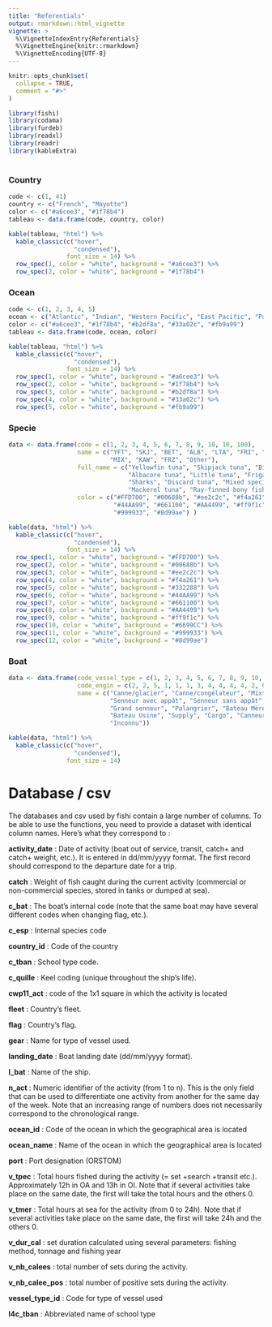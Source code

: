 ```yaml
---
title: "Referentials"
output: rmarkdown::html_vignette
vignette: >
  %\VignetteIndexEntry{Referentials}
  %\VignetteEngine{knitr::rmarkdown}
  %\VignetteEncoding{UTF-8}
---
```


```r
knitr::opts_chunk$set(
  collapse = TRUE,
  comment = "#>"
)
```

```r
library(fishi)
library(codama)
library(furdeb)
library(readxl)
library(readr)
library(kableExtra)
```

# 

### Country

```r
code <- c(1, 41)
country <- c("French", "Mayotte")
color <- c("#a6cee3", "#1f78b4")
tableau <- data.frame(code, country, color)

kable(tableau, "html") %>%
  kable_classic(c("hover",
                  "condensed"), 
                font_size = 14) %>%
  row_spec(1, color = "white", background = "#a6cee3") %>%
  row_spec(2, color = "white", background = "#1f78b4")
```

### Ocean

```r
code <- c(1, 2, 3, 4, 5) 
ocean <- c("Atlantic", "Indian", "Western Pacific", "East Pacific", "Pacific") 
color <- c("#a6cee3", "#1f78b4", "#b2df8a", "#33a02c", "#fb9a99") 
tableau <- data.frame(code, ocean, color)  

kable(tableau, "html") %>%   
  kable_classic(c("hover",    
                  "condensed"), 
                font_size = 14) %>%  
  row_spec(1, color = "white", background = "#a6cee3") %>% 
  row_spec(2, color = "white", background = "#1f78b4") %>% 
  row_spec(3, color = "white", background = "#b2df8a") %>%  
  row_spec(4, color = "white", background = "#33a02c") %>%   
  row_spec(5, color = "white", background = "#fb9a99")
```

### Specie

```r
data <- data.frame(code = c(1, 2, 3, 4, 5, 6, 7, 8, 9, 10, 18, 100), 
                   name = c("YFT", "SKJ", "BET", "ALB", "LTA", "FRI", "SHX", "DSC",
                            "MIX", "KAW", "FRZ", "Other"),   
                   full_name = c("Yellowfin tuna", "Skipjack tuna", "Bigeye tuna",
                                 "Albacore tuna", "Little tuna", "Frigate tuna",
                                 "Sharks", "Discard tuna", "Mixed species of tuna",
                                 "Mackerel tuna", "Ray-finned bony fish", "Other"),
                   color = c("#FFD700", "#00688b", "#ee2c2c", "#f4a261", "#332288",
                             "#44AA99", "#661100", "#AA4499", "#ff9f1c", "#6699CC",
                             "#999933", "#8d99ae") )  

kable(data, "html") %>%  
  kable_classic(c("hover",
                  "condensed"), 
                font_size = 14) %>% 
  row_spec(1, color = "white", background = "#FFD700") %>%
  row_spec(2, color = "white", background = "#00688b") %>%
  row_spec(3, color = "white", background = "#ee2c2c") %>%
  row_spec(4, color = "white", background = "#f4a261") %>%
  row_spec(5, color = "white", background = "#332288") %>%
  row_spec(6, color = "white", background = "#44AA99") %>%
  row_spec(7, color = "white", background = "#661100") %>% 
  row_spec(8, color = "white", background = "#AA4499") %>% 
  row_spec(9, color = "white", background = "#ff9f1c") %>% 
  row_spec(10, color = "white", background = "#6699CC") %>%
  row_spec(11, color = "white", background = "#999933") %>%
  row_spec(12, color = "white", background = "#8d99ae")
```

### Boat

```r
data <- data.frame(code_vessel_type = c(1, 2, 3, 4, 5, 6, 7, 8, 9, 10, 11, 12, 99),
                   code_engin = c(2, 2, 5, 1, 1, 1, 3, 4, 4, 4, 4, 2, 0),   
                   name = c("Canne/glacier", "Canne/congélateur", "Mixte", 
                            "Senneur avec appât", "Senneur sans appât",
                            "Grand senneur", "Palangrier", "Bateau Mère", 
                            "Bateau Usine", "Supply", "Cargo", "Canneur/supply",
                            "Inconnu"))  

kable(data, "html") %>%  
  kable_classic(c("hover", 
                  "condensed"),                  
                font_size = 14)
```

## 

# Database / csv

The databases and csv used by fishi contain a large number of columns. To be able to use the functions, you need to provide a dataset with identical column names. Here's what they correspond to :

**activity_date** : Date of activity (boat out of service, transit, catch+ and catch+ weight, etc.). It is entered in dd/mm/yyyy format. The first record should correspond to the departure date for a trip.

**catch** : Weight of fish caught during the current activity (commercial or non-commercial species, stored in tanks or dumped at sea).

**c_bat** : The boat's internal code (note that the same boat may have several different codes when changing flag, etc.).

**c_esp** : Internal species code

**country_id** : Code of the country

**c_tban** : School type code.

**c_quille** : Keel coding (unique throughout the ship's life).

**cwp11_act** : code of the 1x1 square in which the activity is located

**fleet** : Country's fleet.

**flag** : Country's flag.

**gear** : Name for type of vessel used.

**landing_date** : Boat landing date (dd/mm/yyyy format).

**l_bat** : Name of the ship.

**n_act** : Numeric identifier of the activity (from 1 to n). This is the only field that can be used to differentiate one activity from another for the same day of the week. Note that an increasing range of numbers does not necessarily correspond to the chronological range.

**ocean_id** : Code of the ocean in which the geographical area is located

**ocean_name** : Name of the ocean in which the geographical area is located

**port** : Port designation (ORSTOM)

**v_tpec** : Total hours fished during the activity (= set +search +transit etc.). Approximately 12h in OA and 13h in OI. Note that if several activities take place on the same date, the first will take the total hours and the others 0.

**v_tmer** : Total hours at sea for the activity (from 0 to 24h). Note that if several activities take place on the same date, the first will take 24h and the others 0.

**v_dur_cal** : set duration calculated using several parameters: fishing method, tonnage and fishing year

**v_nb_calees** : total number of sets during the activity.

**v_nb_calee_pos** : total number of positive sets during the activity.

**vessel_type_id** : Code for type of vessel used

**l4c_tban** : Abbreviated name of school type
